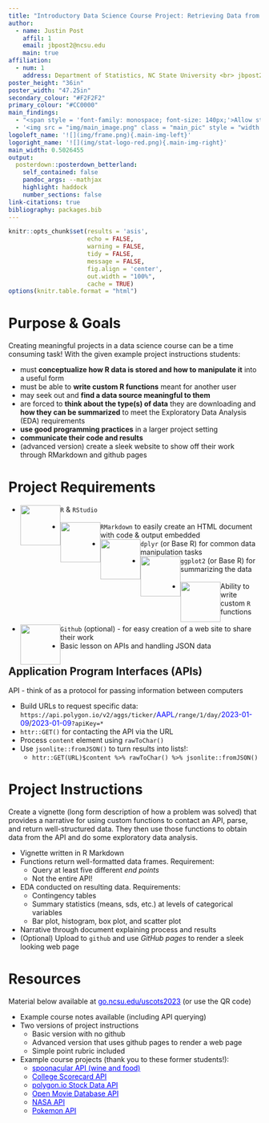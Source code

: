 ```yaml
---
title: "Introductory Data Science Course Project: Retrieving Data from an API and Conducting an EDA"
author:
  - name: Justin Post
    affil: 1
    email: jbpost2@ncsu.edu
    main: true
affiliation:
  - num: 1
    address: Department of Statistics, NC State University <br> jbpost2.github.io
poster_height: "36in"
poster_width: "47.25in"
secondary_colour: "#F2F2F2"
primary_colour: "#CC0000"
main_findings:
  - "<span style = 'font-family: monospace; font-size: 140px;'>Allow students to show off their R skills and communication ability while investigating data that is meaningful to them!</span>"
  - '<img src = "img/main_image.png" class = "main_pic" style = "width: 70%">'
logoleft_name: '![](img/frame.png){.main-img-left}'
logoright_name: '![](img/stat-logo-red.png){.main-img-right}'
main_width: 0.5026455
output: 
  posterdown::posterdown_betterland:
    self_contained: false
    pandoc_args: --mathjax
    highlight: haddock
    number_sections: false
link-citations: true
bibliography: packages.bib
---
```


```r
knitr::opts_chunk$set(results = 'asis',
                      echo = FALSE,
                      warning = FALSE,
                      tidy = FALSE,
                      message = FALSE,
                      fig.align = 'center',
                      out.width = "100%",
                      cache = TRUE)
options(knitr.table.format = "html") 
```

# Purpose & Goals

Creating meaningful projects in a data science course can be a time consuming task! With the given example project instructions students:

-   must **conceptualize how R data is stored and how to manipulate it** into a useful form
-   must be able to **write custom R functions** meant for another user
-   may seek out and **find a data source meaningful to them**
-   are forced to **think about the type(s) of data** they are downloading and **how they can be summarized** to meet the Exploratory Data Analysis (EDA) requirements
-   **use good programming practices** in a larger project setting
-   **communicate their code and results**
-   (advanced version) create a sleek website to show off their work through RMarkdown and github pages

# Project Requirements

-   <img src="img/RStudio.svg" width="80px" style="float: left;"/> `R` & `RStudio` <br><br>
-   <img src="img/rmarkdown.svg" width="80px" style="float: left;"/> `RMarkdown` to easily create an HTML document with code & output embedded
-   <img src="img/dplyr.svg" width="80px" style="float: left;"/> `dplyr` (or Base R) for common data manipulation tasks <br>
-   <img src="img/ggplot2.svg" width="80px" style="float: left;"/> `ggplot2` (or Base R) for summarizing the data<br><br>
-   <img src="img/r.jpg" width="80px" style="float: left;"/> Ability to write custom `R` functions<br><br>
-   <img src="img/github.png" width="80px" style="float: left;"/> `Github` (optional) - for easy creation of a web site to share their work<br>
-   Basic lesson on APIs and handling JSON data

## Application Program Interfaces (APIs)

API - think of as a protocol for passing information between computers

-   Build URLs to request specific data: `https://api.polygon.io/v2/aggs/ticker/`<font color="blue">AAPL</font>`/range/1/day/`<font color="blue">2023-01-09</font>/<font color="blue">2023-01-09</font>`?apiKey=*`
-   `httr::GET()` for contacting the API via the URL
-   Process `content` element using `rawToChar()`
-   Use `jsonlite::fromJSON()` to turn results into lists!:
    -   `httr::GET(URL)$content %>% rawToChar() %>% jsonlite::fromJSON()`

# Project Instructions

Create a vignette (long form description of how a problem was solved) that provides a narrative for using custom functions to contact an API, parse, and return well-structured data. They then use those functions to obtain data from the API and do some exploratory data analysis.

-   Vignette written in R Markdown
-   Functions return well-formatted data frames. Requirement:
    -   Query at least five different *end points*
    -   Not the entire API!
-   EDA conducted on resulting data. Requirements:
    -   Contingency tables
    -   Summary statistics (means, sds, etc.) at levels of categorical variables
    -   Bar plot, histogram, box plot, and scatter plot
-   Narrative through document explaining process and results
-   (Optional) Upload to `github` and use *GitHub pages* to render a sleek looking web page

# Resources

Material below available at <a href = "go.ncsu.edu/uscots2023" style = "color:blue;">go.ncsu.edu/uscots2023</a> (or use the QR code)

-   Example course notes available (including API querying)
-   Two versions of project instructions
    -   Basic version with no github
    -   Advanced version that uses github pages to render a web page
    -   Simple point rubric included
-   Example course projects (thank you to these former students!):
    -   <a href = "https://kbelkna.github.io/Project2/" style = "color:blue;">spoonacular API (wine and food)</a>
    -   <a href = "https://rhencher.github.io/ST558-Project2/" style = "color:blue;">College Scorecard API</a>
    -   <a href = "https://bbittne.github.io/Project1/" style = "color:blue;">polygon.io Stock Data API</a>
    -   <a href = "https://github.com/brknapp/Project_1" style = "color:blue;"> Open Movie Database API</a>
    -   <a href = "https://sbgadhwala.github.io/ST558_Project2/" style = "color:blue;"> NASA API</a>
    -   <a href = "https://cmknezev.github.io/ST-558-Project-1/Pokemon-API-Vignette-.html" style = "color:blue;"> Pokemon API</a>
